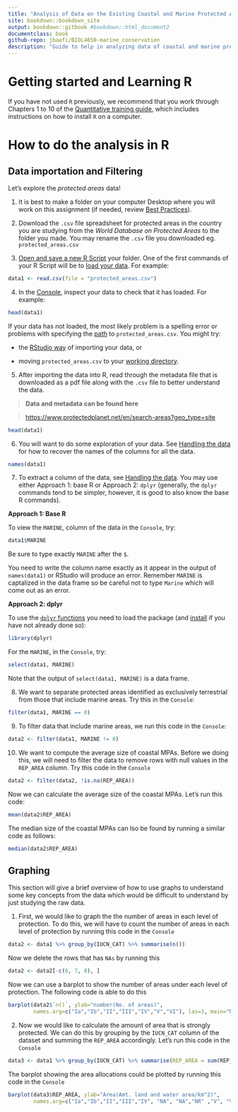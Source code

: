 ```yaml
---
title: "Analysis of Data on the Existing Coastal and Marine Protected Areas"
site: bookdown::bookdown_site
output: bookdown::gitbook #bookdown::html_document2
documentclass: book
github-repo: jbaafi/BIOL4650-marine_conservation
description: "Guide to help in analyzing data of coastal and marine protected areas"
---
```


# Getting started and Learning R {-}

If you have not used `R` previously, we recommend that you work through Chapters 1 to 10 of the [Quantitative training guide](https://ahurford.github.io/quant-guide-all-courses/), which includes instructions on how to install `R` on a computer.

# How to do the analysis in R {-}

## Data importation and Filtering {-}

Let's explore the _protected areas_ data!

1.  It is best to make a folder on your computer Desktop where you will work on this assignment (if needed, review [Best Practices](https://ahurford.github.io/quant-guide-all-courses/style.html)).

2.  Download the `.csv` file spreadsheet for protected areas in the country you are studying from the _World Database on Protected Areas_ to the folder you made. You may rename the `.csv` file you downloaded eg. `protected_areas.csv`

3.  [Open and save a new R Script](https://ahurford.github.io/quant-guide-all-courses/rstudio.html#source-pane%5D) your folder. One of the first commands of your R Script will be to [load your data](https://ahurford.github.io/quant-guide-all-courses/data-entry.html#loading-or-importing-data). For example:

```r
data1 <- read.csv(file = "protected_areas.csv")
```

4.  In the [Console](https://ahurford.github.io/quant-guide-all-courses/rstudio.html#console-pane), inspect your data to check that it has loaded. For example:

```r
head(data1)
```

If your data has not loaded, the most likely problem is a spelling error or problems with specifying the [path](https://ahurford.github.io/quant-guide-all-courses/rintro.html#working-directory) to `protected_areas.csv`. You might try:

-   the [RStudio way](https://ahurford.github.io/quant-guide-all-courses/data-entry.html#the-rstudio-way-the-import-feature) of importing your data, or

-   moving `protected_areas.csv` to your [working directory](https://ahurford.github.io/quant-guide-all-courses/data-entry.html#the-rstudio-way-the-import-feature).

5.  After importing the data into R, read through the metadata file that is downloaded as a pdf file along with the `.csv` file to better understand the data.

> **Data and metadata can be found here**

> <https://www.protectedplanet.net/en/search-areas?geo_type=site>

```r
head(data1)
```

6.  You will want to do some exploration of your data. See [Handling the data](https://ahurford.github.io/quant-guide-all-courses/handling-data.html) for how to recover the names of the columns for all the data.

```r
names(data1)
```

7. To extract a column of the data, see [Handling the data](https://ahurford.github.io/quant-guide-all-courses/handling-data.html). You may use either Approach 1: base R or Approach 2: `dplyr` (generally, the `dplyr` commands tend to be simpler, however, it is good to also know the base R commands).

**Approach 1: Base R**

To view the `MARINE`, column of the data in the `Console`, try:

```r
data1$MARINE
```

Be sure to type exactly `MARINE` after the `$`.


You need to write the column name exactly as it appear in the output of `names(data1)` or RStudio will produce an error. Remember `MARINE` is captalized in the data frame so be careful not to type `Marine` which will come out as an error. 

**Approach 2: dplyr**

To use the [`dplyr` functions](https://ahurford.github.io/quant-guide-all-courses/handling-data.html#dplyr) you need to load the package (and [install](https://ahurford.github.io/quant-guide-all-courses/rintro.html#r-packages) if you have not already done so):

```r
library(dplyr)
```

For the `MARINE`, in the `Console`, try:

```r
select(data1, MARINE)
```

Note that the output of `select(data1, MARINE)` is a data frame.

8.  We want to separate protected areas identified as exclusively terrestrial from those that include marine areas. Try this in the `Console`:

```r
filter(data1, MARINE == 0)
```

9. To filter data that include marine areas, we run this code in the `Console`:

```r
data2 <- filter(data1, MARINE != 0)
```

10. We want to compute the average size of coastal MPAs. Before we doing this, we will need to filter the data to remove rows with null values in the `REP_AREA` column. Try this code in the `Console`

```r
data2 <- filter(data2, !is.na(REP_AREA))
```

Now we can calculate the average size of the coastal MPAs. Let's run this code:

```r
mean(data2$REP_AREA)
```

The median size of the coastal MPAs can lso be found by running a similar code as follows:
```r
median(data2$REP_AREA)
```

## Graphing {-}

This section will give a brief overview of how to use graphs to understand some key concepts from the data which would be difficult to understand by just studying the raw data.

1. First, we would like to graph the the number of areas in each level of protection. To do this, we will have to count the number of areas in each level of protection by running this code in the `Console` 
```r
data2 <- data1 %>% group_by(IUCN_CAT) %>% summarise(n())
```

Now we delete the rows that has `NAs` by running this

```r
data2 <- data2[-c(6, 7, 8), ] 
```
Now we can use a barplot to show the number of areas under each level of protection. The following code is able to do this

```r
barplot(data2$`n()`, ylab="number(No. of areas)",
        names.arg=c("Ia","Ib","II","III","IV","V","VI"), las=3, main="Number of areas for each level of protection")
```

2. Now we would like to calculate the amount of area that is strongly protected. We can do this by grouping by the `IUCN_CAT` column of the dataset and summing the `REP_AREA` accordingly. Let's run this code in the `Console`
```r
data3 <- data1 %>% group_by(IUCN_CAT) %>% summarise(REP_AREA = sum(REP_AREA))
```

The barplot showing the area allocations could be plotted by running this code in the `Console`

```r
barplot(data3$REP_AREA, ylab="Area(Amt. land and water area/km^2)",
        names.arg=c("Ia","Ib","II","III","IV", "NA", "NA","NR" ,"V", "VI"), las=3, main="Area of land and water for each level of protection")
``` 


